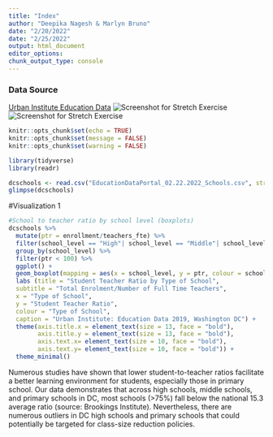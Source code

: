 ```yaml
---
title: "Index"
author: "Deepika Nagesh & Marlyn Bruno"
date: "2/20/2022"
date: "2/25/2022"
output: html_document
editor_options: 
chunk_output_type: console
---
```

### Data Source
[Urban Institute Education Data]("https://educationdata.urban.org/data-explorer/explorer")
![Screenshot for Stretch Exercise](Screen Shot 2022-02-23 at 16.46.51.png)
![Screenshot for Stretch Exercise](Screen Shot 2022-02-23 at 16.46.51.png)

```r
knitr::opts_chunk$set(echo = TRUE)
knitr::opts_chunk$set(message = FALSE)
knitr::opts_chunk$set(warning = FALSE)

library(tidyverse)
library(readr)

dcschools <- read.csv("EducationDataPortal_02.22.2022_Schools.csv", stringsAsFactor = F)
glimpse(dcschools)

```

#Visualization 1

``` r

#School to teacher ratio by school level (boxplots)
dcschools %>%
  mutate(ptr = enrollment/teachers_fte) %>%
  filter(school_level == "High"| school_level == "Middle"| school_level =="Primary") %>%
  group_by(school_level) %>%
  filter(ptr < 100) %>%
  ggplot() +
  geom_boxplot(mapping = aes(x = school_level, y = ptr, colour = school_level)) +
  labs (title = "Student Teacher Ratio by Type of School",
  subtitle = "Total Enrolment/Number of Full Time Teachers",
  x = "Type of School",
  y = "Student Teacher Ratio",
  colour = "Type of School",
  caption = "Urban Institute: Education Data 2019, Washington DC") +
  theme(axis.title.x = element_text(size = 13, face = "bold"),
        axis.title.y = element_text(size = 13, face = "bold"), 
        axis.text.x= element_text(size = 10, face = "bold"),
        axis.text.y= element_text(size = 10, face = "bold")) +
  theme_minimal() 


```



Numerous studies have shown that lower student-to-teacher ratios facilitate a better learning environment for students, especially those in primary school. Our data demonstrates that across high schools, middle schools, and primary schools in DC, most schools (>75%) fall below the national 15.3 average ratio (source: Brookings Institute). Nevertheless, there are numerous outliers in DC high schools and primary schools that could potentially be targeted for class-size reduction policies.
